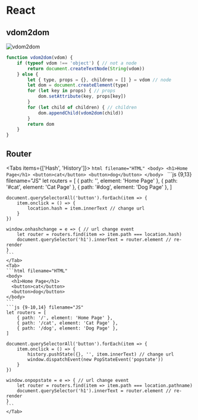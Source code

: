 
# React
## vdom2dom
![vdom2dom](public/img/framework/react/vdom2dom.png)
```js
function vdom2dom(vdom) {
    if (typeof vdom !== 'object') { // not a node
        return document.createTextNode(String(vdom))
    } else {
        let { type, props = {}, children = [] } = vdom // node
        let dom = document.createElement(type)
        for (let key in props) { // props
            dom.setAttribute(key, props[key])
        }
        for (let child of children) { // children
            dom.appendChild(vdom2dom(child))
        }
        return dom
    }
}
```
## Router
<Tabs items={['Hash', 'History']}>
    <Tab>
    ```html filename="HTML"
    <body>
      <h1>Home Page</h1>
      <button>cat</button>
      <button>dog</button>
    </body>
    ```
    ```js {9,13} filename="JS"
    let routers = [
        { path: '', element: 'Home Page' },
        { path: '#cat', element: 'Cat Page' },
        { path: '#dog', element: 'Dog Page' },
    ]
     
    document.querySelectorAll('button').forEach(item => {
        item.onclick = () => {
            location.hash = item.innerText // change url
        }
    })
     
    window.onhashchange = e => { // url change event
        let router = routers.find(item => item.path === location.hash)
        document.querySelector('h1').innerText = router.element // re-render
    }
    ```
    </Tab>
    <Tab>
    ```html filename="HTML"
    <body>
      <h1>Home Page</h1>
      <button>cat</button>
      <button>dog</button>
    </body>
    ```
    ```js {9-10,14} filename="JS"
    let routers = [
        { path: '/', element: 'Home Page' },
        { path: '/cat', element: 'Cat Page' },
        { path: '/dog', element: 'Dog Page' },
    ]
     
    document.querySelectorAll('button').forEach(item => {
        item.onclick = () => {
            history.pushState({}, '', item.innerText) // change url
            window.dispatchEvent(new PopStateEvent('popstate'))
        }
    })
     
    window.onpopstate = e => { // url change event
        let router = routers.find(item => item.path === location.pathname)
        document.querySelector('h1').innerText = router.element // re-render
    }
    ```
    </Tab>
</Tabs>